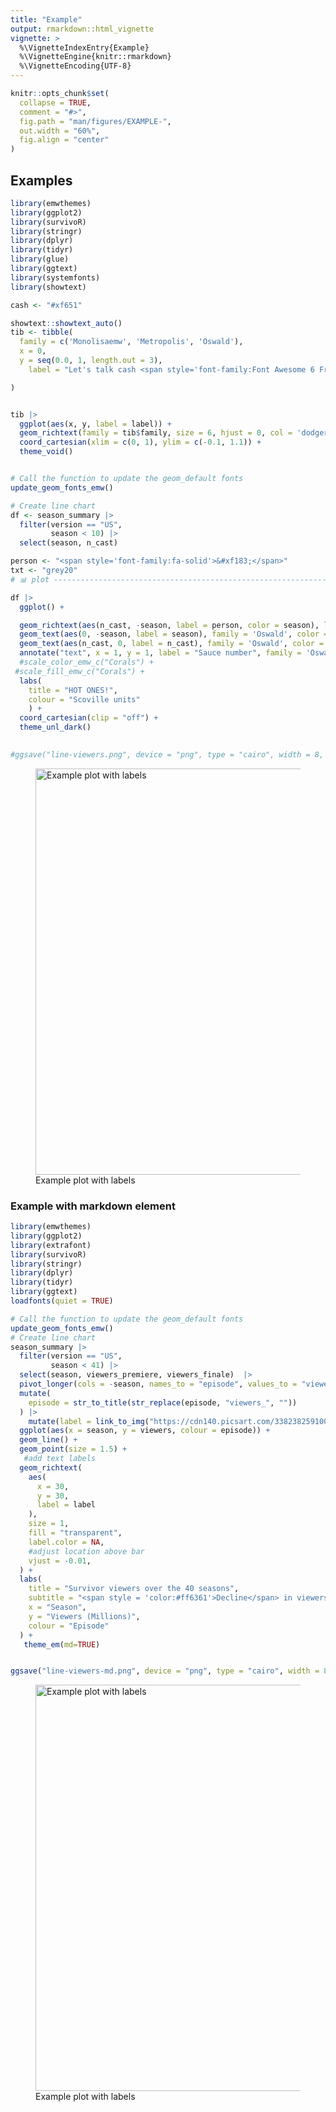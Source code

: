 ```yaml
---
title: "Example"
output: rmarkdown::html_vignette
vignette: >
  %\VignetteIndexEntry{Example}
  %\VignetteEngine{knitr::rmarkdown}
  %\VignetteEncoding{UTF-8}
---
```


```r
knitr::opts_chunk$set(
  collapse = TRUE,
  comment = "#>",
  fig.path = "man/figures/EXAMPLE-",
  out.width = "60%",
  fig.align = "center"
)

```

## Examples

```r

library(emwthemes)
library(ggplot2)
library(survivoR)
library(stringr)
library(dplyr)
library(tidyr)
library(glue)
library(ggtext)
library(systemfonts)
library(showtext)

cash <- "#xf651"

showtext::showtext_auto()
tib <- tibble(
  family = c('Monolisaemw', 'Metropolis', 'Oswald'),
  x = 0,
  y = seq(0.0, 1, length.out = 3),
    label = "Let's talk cash <span style='font-family:Font Awesome 6 Free'>&#xf651;</span>"

)


tib |> 
  ggplot(aes(x, y, label = label)) +
  geom_richtext(family = tib$family, size = 6, hjust = 0, col = 'dodgerblue4', label.colour = NA) +
  coord_cartesian(xlim = c(0, 1), ylim = c(-0.1, 1.1)) +
  theme_void()



```


```r

# Call the function to update the geom_default fonts
update_geom_fonts_emw()

# Create line chart 
df <- season_summary |> 
  filter(version == "US",
         season < 10) |> 
  select(season, n_cast)

person <- "<span style='font-family:fa-solid'>&#xf183;</span>"
txt <- "grey20"
# 📊 plot --------------------------------------------------------------------

df |> 
  ggplot() +

  geom_richtext(aes(n_cast, -season, label = person, color = season), label.colour = NA, fill = NA) +
  geom_text(aes(0, -season, label = season), family = 'Oswald', color = txt, size = 16) +
  geom_text(aes(n_cast, 0, label = n_cast), family = 'Oswald', color = txt, size = 16) +
  annotate("text", x = 1, y = 1, label = "Sauce number", family = 'Oswald', color = txt, size = 16, hjust = 0) +
  #scale_color_emw_c("Corals") +
 #scale_fill_emw_c("Corals") +
  labs(
    title = "HOT ONES!",
    colour = "Scoville units"
    ) +
  coord_cartesian(clip = "off") +
  theme_unl_dark()
 

#ggsave("line-viewers.png", device = "png", type = "cairo", width = 8, height = 5, dpi = 300)

```

![Example plot with labels](line-viewers.png){width="650"}


### Example with markdown element 

```r

library(emwthemes)
library(ggplot2)
library(extrafont)
library(survivoR)
library(stringr)
library(dplyr)
library(tidyr)
library(ggtext)
loadfonts(quiet = TRUE)

# Call the function to update the geom_default fonts
update_geom_fonts_emw()
# Create line chart 
season_summary |> 
  filter(version == "US",
         season < 41) |> 
  select(season, viewers_premiere, viewers_finale)  |> 
  pivot_longer(cols = -season, names_to = "episode", values_to = "viewers") |> 
  mutate(
    episode = str_to_title(str_replace(episode, "viewers_", ""))
  ) |> 
    mutate(label = link_to_img("https://cdn140.picsart.com/338238259100211.png", width = 100)) |> 
  ggplot(aes(x = season, y = viewers, colour = episode)) +
  geom_line() +
  geom_point(size = 1.5) +
   #add text labels
  geom_richtext(
    aes(
      x = 30,
      y = 30,
      label = label
    ),
    size = 1,
    fill = "transparent",
    label.color = NA,
    #adjust location above bar
    vjust = -0.01,
  ) +
  labs(
    title = "Survivor viewers over the 40 seasons",
    subtitle = "<span style = 'color:#ff6361'>Decline</span> in viewership over the years",
    x = "Season",
    y = "Viewers (Millions)",
    colour = "Episode"
  ) +
   theme_em(md=TRUE) 


ggsave("line-viewers-md.png", device = "png", type = "cairo", width = 8, height = 5, dpi = 300)


```


![Example plot with labels](line-viewers-md.png){width="650"}
